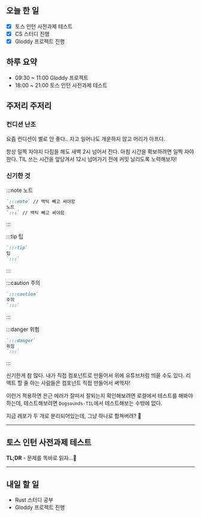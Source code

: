 ## 오늘 한 일

- [x] 토스 인턴 사전과제 테스트
- [x] CS 스터디 진행
- [x] Gloddy 프로젝트 진행

## 하루 요약

- 09:30 ~ 11:00 Gloddy 프로젝트
- 18:00 ~ 21:00 토스 인턴 사전과제 테스트

## 주저리 주저리

### 컨디션 난조

<Youtube id="NkGP2AV6gE8" />

요즘 컨디션이 별로 안 좋다.. 자고 일어나도 개운하지 않고 머리가 아프다.

항상 일찍 자야지 다짐을 해도 새벽 2시 넘어서 잔다. 아침 시간을 확보하려면 일찍 자야한다. TIL 쓰는 시간을 앞당겨서 12시 넘어가기 전에 커밋 날리도록 노력해보자!

### 신기한 것

:::note
노트

```md
`:::note` // 백틱 빼고 써야함
노트
`:::` // 백틱 빼고 써야함
```

:::

:::tip
팁

```md
`:::tip`
팁
`:::`
```

:::

:::caution
주의

```md
`:::caution`
주의
`:::`
```

:::

:::danger
위험

```md
`:::danger`
위험
`:::`
```

:::

신기한게 참 많다. 내가 직접 컴포넌트로 만들어서 위에 유튜브처럼 띄울 수도 있다. 리액트 할 줄 아는 사람들은 컴포넌트 직접 만들어서 써먹자!

이런거 적용하면 은근 에러가 잘떠서 잘되는지 확인해보려면 로컬에서 테스트를 해봐야하는데, 테스트해보려면 `Dogsounds-TIL`에서 테스트해보는 수밖에 없다.

지금 레포가 두 개로 분리되어있는데, 그냥 하나로 합쳐버려? 🤔

---

## 토스 인턴 사전과제 테스트

**TL;DR** - 문제를 똑바로 읽자...🥲

---

## 내일 할 일

- Rust 스터디 공부
- Gloddy 프로젝트 진행
